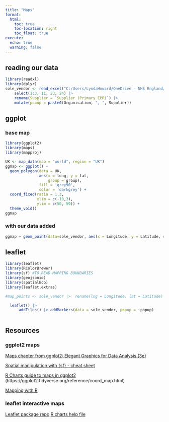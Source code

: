 ```yaml
---
title: "Maps"
format:
  html:
    toc: true
    toc-location: right
    toc_float: true
execute: 
  echo: true
  warning: false
---
```


## reading our data

```r
library(readxl)
library(dplyr)
sole_vendor <- read_excel("C:/Users/LyndaHoward/OneDrive - NHS England/Desktop/Copy of sole vendor mapping task.xlsx", sheet = "Single Vendors") |> 
    select(1:3, 11, 23, 24) |>  
    rename(Supplier = `Supplier (Primary EPR)`) |> 
    mutate(popup = paste0(Organisation, ", ", Supplier))

```

## ggplot

### base map

```r
library(ggplot2)
library(maps)
library(mapproj)

UK <- map_data(map = "world", region = "UK")
ggmap <- ggplot() + 
  geom_polygon(data = UK, 
               aes(x = long, y = lat, 
                   group = group), 
               fill = 'grey90', 
               color = 'darkgrey') + 
  coord_fixed(ratio = 1.3, 
              xlim = c(-10,3), 
              ylim = c(50, 59)) + 
  theme_void()  
ggmap
```

### with our data added

```r
ggmap + geom_point(data=sole_vendor, aes(x = Longitude, y = Latitude, colour = Supplier))
```

## leaflet

```r

library(leaflet)
library(RColorBrewer)
library(sf) #TO READ MAPPING BOUNDARIES
library(geojsonio)
library(spatialEco)
library(leaflet.extras)

#map_points <- sole_vendor |>  rename(lng = Longitude, lat = Latitude) |>  select(lng, lat)

  leaflet() |> 
      addTiles() |> addMarkers(data = sole_vendor, popup = ~popup) 
      
```

## Resources

### ggplot2 maps

[Maps chapter from ggplot2: Elegant Graphics for Data Analysis (3e)](https://ggplot2-book.org/maps.html)

[Spatial manipulation with {sf} - cheat sheet](https://github.com/rstudio/cheatsheets/blob/main/sf.pdf)

[R Charts guide to maps in ggplot2](https://r-charts.com/spatial/maps-ggplot2/#maps) (https://ggplot2.tidyverse.org/reference/coord_map.html)

[Mapping with R](https://bookdown.org/yann_ryan/r-for-newspaper-data/mapping-with-r-geocode-and-map-the-british-librarys-newspaper-collection.html)


### leaflet interactive maps

[Leaflet package repo](https://rstudio.github.io/leaflet/) 
[R charts help file](https://r-charts.com/spatial/interactive-maps-leaflet/#leaflet)
